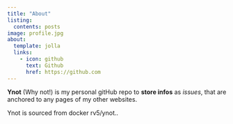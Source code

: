 ```yaml
---
title: "About"
listing:
  contents: posts
image: profile.jpg
about:
  template: jolla
  links:
    - icon: github
      text: Github
      href: https://github.com
---
```


**Ynot** (Why not!) is my personal gitHub repo to **store infos** as *issues*, that are anchored to any pages of my other websites.

Ynot is sourced from docker rv5/ynot..
